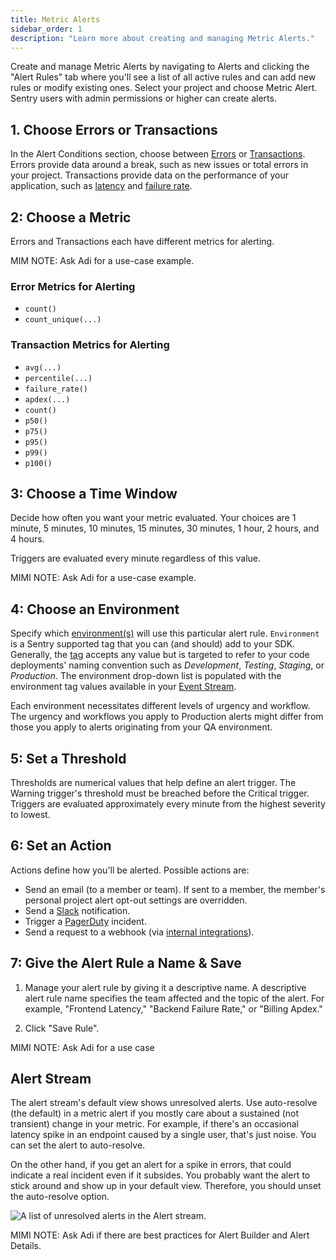 ```yaml
---
title: Metric Alerts
sidebar_order: 1
description: "Learn more about creating and managing Metric Alerts."
---
```


Create and manage Metric Alerts by navigating to Alerts and clicking the "Alert Rules" tab where you'll see a list of all active rules and can add new rules or modify existing ones. Select your project and choose Metric Alert. Sentry users with admin permissions or higher can create alerts.

## 1. Choose Errors or Transactions

In the Alert Conditions section, choose between [Errors](/platforms/javascript/usage/#capturing-errors) or [Transactions](/platforms/javascript/performance/capturing/). Errors provide data around a break, such as new issues or total errors in your project. Transactions provide data on the performance of your application, such as [latency](/product/performance/metrics/#latency) and [failure rate](/product/performance/metrics/#failure-rate).

## 2: Choose a Metric

Errors and Transactions each have different metrics for alerting.

MIM NOTE: Ask Adi for a use-case example.

### Error Metrics for Alerting
- `count()`
- `count_unique(...)`

### Transaction Metrics for Alerting
- `avg(...)`
- `percentile(...)`
- `failure_rate()`
- `apdex(...)`
- `count()`
- `p50()`
- `p75()`
- `p95()`
- `p99()`
- `p100()`

## 3: Choose a Time Window

Decide how often you want your metric evaluated. Your choices are 1 minute, 5 minutes, 10 minutes, 15 minutes, 30 minutes, 1 hour, 2 hours, and 4 hours.

<Note>
<markdown>
Triggers are evaluated every minute regardless of this value.
</markdown>
</Note>

MIMI NOTE: Ask Adi for a use-case example.

## 4: Choose an Environment

Specify which [environment(s)](/platforms/javascript/configuration/environments/) will use this particular alert rule. `Environment` is a Sentry supported tag that you can (and should) add to your SDK. Generally, the [tag](/platforms/javascript/enriching-events/tags/) accepts any value but is targeted to refer to your code deployments' naming convention such as _Development_, _Testing_, _Staging_, or _Production_. The environment drop-down list is populated with the environment tag values available in your [Event Stream](/product/accounts/quotas/manage-event-stream-guide/).

Each environment necessitates different levels of urgency and workflow. The urgency and workflows you apply to Production alerts might differ from those you apply to alerts originating from your QA environment.

## 5: Set a Threshold

Thresholds are numerical values that help define an alert trigger. The Warning trigger's threshold must be breached before the Critical trigger. Triggers are evaluated approximately every minute from the highest severity to lowest.

## 6: Set an Action

Actions define how you'll be alerted. Possible actions are:

- Send an email (to a member or team). If sent to a member, the member's personal project alert opt-out settings are overridden.
- Send a [Slack](/product/integrations/slack/) notification.
- Trigger a [PagerDuty](/product/integrations/pagerduty/) incident.
- Send a request to a webhook (via [internal integrations](/product/integrations/integration-platform/#internal-integrations)).

## 7: Give the Alert Rule a Name & Save

1. Manage your alert rule by giving it a descriptive name. A descriptive alert rule name specifies the team affected and the topic of the alert. For example, "Frontend Latency," "Backend Failure Rate," or "Billing Apdex."

2. Click "Save Rule".

MIMI NOTE: Ask Adi for a use case

## Alert Stream

The alert stream's default view shows unresolved alerts. Use auto-resolve (the default) in a metric alert if you mostly care about a sustained (not transient) change in your metric. For example, if there's an occasional latency spike in an endpoint caused by a single user, that's just noise. You can set the alert to auto-resolve.

On the other hand, if you get an alert for a spike in errors, that could indicate a real incident even if it subsides. You probably want the alert to stick around and show up in your default view. Therefore, you should unset the auto-resolve option.

![A list of unresolved alerts in the Alert stream.](alert-stream2.png)

MIMI NOTE: Ask Adi if there are best practices for Alert Builder and Alert Details.
